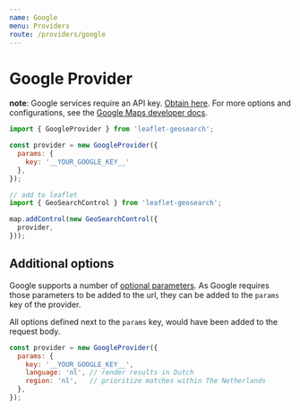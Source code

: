 ```yaml
---
name: Google
menu: Providers
route: /providers/google
---
```



# Google Provider

**note**: Google services require an API key. [Obtain here][1].
For more options and configurations, see the [Google Maps developer docs][2].

<Playground>
  <Map provider="Google" />
</Playground>


```js
import { GoogleProvider } from 'leaflet-geosearch';

const provider = new GoogleProvider({
  params: {
    key: '__YOUR_GOOGLE_KEY__'
  },
});

// add to leaflet
import { GeoSearchControl } from 'leaflet-geosearch';

map.addControl(new GeoSearchControl({
  provider,
}));
```

## Additional options

Google supports a number of [optional parameters][3]. As Google requires those parameters to be added to the url, they can be added to the `params` key of the provider.

All options defined next to the `params` key, would have been added to the request body.

```js
const provider = new GoogleProvider({
  params: {
    key: '__YOUR_GOOGLE_KEY__',
    language: 'nl', // render results in Dutch
    region: 'nl',   // prioritize matches within The Netherlands
  },
});
```

[1]: https://developers.google.com/maps/documentation/javascript/get-api-key
[2]: https://developers.google.com/maps/documentation/geocoding/start
[3]: https://developers.google.com/maps/documentation/geocoding/intro#geocoding
